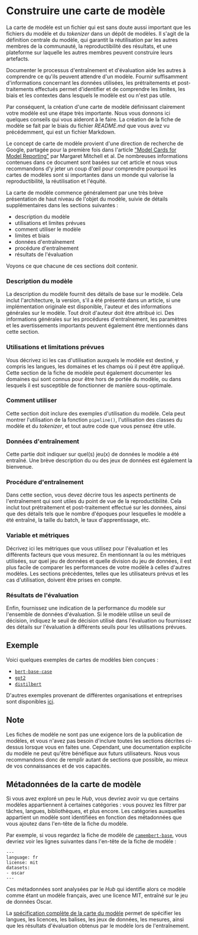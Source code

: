 # Construire une carte de modèle

La carte de modèle est un fichier qui est sans doute aussi important que les fichiers du modèle et du *tokenizer* dans un dépôt de modèles. Il s'agit de la définition centrale du modèle, qui garantit la réutilisation par les autres membres de la communauté, la reproductibilité des résultats, et une plateforme sur laquelle les autres membres peuvent construire leurs artefacts. 

Documenter le processus d'entraînement et d'évaluation aide les autres à comprendre ce qu'ils peuvent attendre d'un modèle. Fournir suffisamment d'informations concernant les données utilisées, les prétraitements et post-traitements effectués permet d'identifier et de comprendre les limites, les biais et les contextes dans lesquels le modèle est ou n'est pas utile.

Par conséquent, la création d'une carte de modèle définissant clairement votre modèle est une étape très importante. Nous vous donnons ici quelques conseils qui vous aideront à le faire. La création de la fiche de modèle se fait par le biais du fichier *README.md* que vous avez vu précédemment, qui est un fichier Markdown.

Le concept de carte de modèle provient d'une direction de recherche de Google, partagée pour la première fois dans l'article ["Model Cards for Model Reporting"](https://arxiv.org/abs/1810.03993) par Margaret Mitchell et al. De nombreuses informations contenues dans ce document sont basées sur cet article et nous vous recommandons d'y jeter un coup d'œil pour comprendre pourquoi les cartes de modèles sont si importantes dans un monde qui valorise la reproductibilité, la réutilisation et l'équité.

La carte de modèle commence généralement par une très brève présentation de haut niveau de l'objet du modèle, suivie de détails supplémentaires dans les sections suivantes :

- description du modèle
- utilisations et limites prévues
- comment utiliser le modèle
- limites et biais
- données d'entraînement 
- procédure d'entraînement
- résultats de l'évaluation 

Voyons ce que chacune de ces sections doit contenir.


### Description du modèle

La description du modèle fournit des détails de base sur le modèle. Cela inclut l'architecture, la version, s'il a été présenté dans un article, si une implémentation originale est disponible, l'auteur et des informations générales sur le modèle. Tout droit d'auteur doit être attribué ici. Des informations générales sur les procédures d'entraînement, les paramètres et les avertissements importants peuvent également être mentionnés dans cette section.

### Utilisations et limitations prévues

Vous décrivez ici les cas d'utilisation auxquels le modèle est destiné, y compris les langues, les domaines et les champs où il peut être appliqué. Cette section de la fiche de modèle peut également documenter les domaines qui sont connus pour être hors de portée du modèle, ou dans lesquels il est susceptible de fonctionner de manière sous-optimale.

### Comment utiliser

Cette section doit inclure des exemples d'utilisation du modèle. Cela peut montrer l'utilisation de la fonction `pipeline()`, l'utilisation des classes du modèle et du *tokenizer*, et tout autre code que vous pensez être utile.

### Données d'entraînement

Cette partie doit indiquer sur quel(s) jeu(x) de données le modèle a été entraîné. Une brève description du ou des jeux de données est également la bienvenue.

### Procédure d'entraînement

Dans cette section, vous devez décrire tous les aspects pertinents de l'entraînement qui sont utiles du point de vue de la reproductibilité. Cela inclut tout prétraitement et post-traitement effectué sur les données, ainsi que des détails tels que le nombre d'époques pour lesquelles le modèle a été entraîné, la taille du batch, le taux d'apprentissage, etc.

### Variable et métriques

Décrivez ici les métriques que vous utilisez pour l'évaluation et les différents facteurs que vous mesurez. En mentionnant la ou les métriques utilisées, sur quel jeu de données et quelle division du jeu de données, il est plus facile de comparer les performances de votre modèle à celles d'autres modèles. Les sections précédentes, telles que les utilisateurs prévus et les cas d'utilisation, doivent être prises en compte.

### Résultats de l'évaluation

Enfin, fournissez une indication de la performance du modèle sur l'ensemble de données d'évaluation. Si le modèle utilise un seuil de décision, indiquez le seuil de décision utilisé dans l'évaluation ou fournissez des détails sur l'évaluation à différents seuils pour les utilisations prévues.


## Exemple

Voici quelques exemples de cartes de modèles bien conçues :

- [`bert-base-case`](https://huggingface.co/bert-base-cased)
- [`gpt2`](https://huggingface.co/gpt2)
- [`distilbert`](https://huggingface.co/distilbert-base-uncased)

D'autres exemples provenant de différentes organisations et entreprises sont disponibles [ici](https://github.com/huggingface/model_card/blob/master/examples.md).

## Note

Les fiches de modèle ne sont pas une exigence lors de la publication de modèles, et vous n'avez pas besoin d'inclure toutes les sections décrites ci-dessus lorsque vous en faites une. Cependant, une documentation explicite du modèle ne peut qu'être bénéfique aux futurs utilisateurs. Nous vous recommandons donc de remplir autant de sections que possible, au mieux de vos connaissances et de vos capacités. 

## Métadonnées de la carte de modèle

Si vous avez exploré un peu le *Hub*, vous devriez avoir vu que certains modèles appartiennent à certaines catégories : vous pouvez les filtrer par tâches, langues, bibliothèques, et plus encore. Les catégories auxquelles appartient un modèle sont identifiées en fonction des métadonnées que vous ajoutez dans l'en-tête de la fiche du modèle.

Par exemple, si vous regardez la fiche de modèle de [`camembert-base`](https://huggingface.co/camembert-base/blob/main/README.md), vous devriez voir les lignes suivantes dans l'en-tête de la fiche de modèle :

```
---
language: fr
license: mit
datasets:
- oscar
---
```

Ces métadonnées sont analysées par le *Hub* qui identifie alors ce modèle comme étant un modèle français, avec une licence MIT, entraîné sur le jeu de données Oscar. 

La [spécification complète de la carte du modèle](https://github.com/huggingface/hub-docs/blame/main/modelcard.md) permet de spécifier les langues, les licences, les balises, les jeux de données, les mesures, ainsi que les résultats d'évaluation obtenus par le modèle lors de l'entraînement.